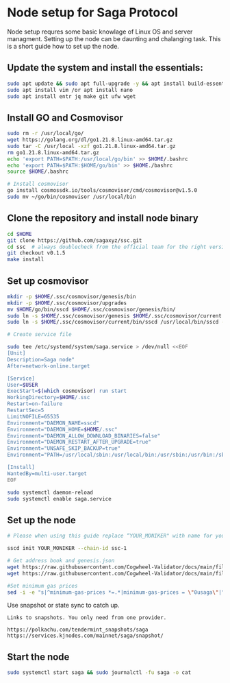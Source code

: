 
# Node setup for Saga Protocol

Node setup requres some basic knowlage of Linux OS and server managment. Setting up the node
can be daunting and chalanging task. This is a short guide how to set up the node.

## Update the system and install the essentials:

```bash
sudo apt update && sudo apt full-upgrade -y && apt install build-essential 
sudo apt install vim /or apt install nano 
sudo apt install entr jq make git ufw wget 
```

## Install GO and Cosmovisor

```bash
sudo rm -r /usr/local/go/
wget https://golang.org/dl/go1.21.8.linux-amd64.tar.gz
sudo tar -C /usr/local -xzf go1.21.8.linux-amd64.tar.gz
rm go1.21.8.linux-amd64.tar.gz
echo 'export PATH=$PATH:/usr/local/go/bin' >> $HOME/.bashrc
echo 'export PATH=$PATH:$HOME/go/bin' >> $HOME./bashrc
source $HOME/.bashrc

# Install cosmovisor
go install cosmossdk.io/tools/cosmovisor/cmd/cosmovisor@v1.5.0
sudo mv ~/go/bin/cosmovisor /usr/local/bin
```

## Clone the repository and install node binary

```bash
cd $HOME 
git clone https://github.com/sagaxyz/ssc.git
cd ssc  # always doublecheck from the official team for the right version
git checkout v0.1.5
make install
```

## Set up cosmovisor

```bash 
mkdir -p $HOME/.ssc/cosmovisor/genesis/bin
mkdir -p $HOME/.ssc/cosmovisor/upgrades
mv $HOME/go/bin/sscd $HOME/.ssc/cosmovisor/genesis/bin/
sudo ln -s $HOME/.ssc/cosmovisor/genesis $HOME/.ssc/cosmovisor/current -f
sudo ln -s $HOME/.ssc/cosmovisor/current/bin/sscd /usr/local/bin/sscd -f

# Create service file

sudo tee /etc/systemd/system/saga.service > /dev/null <<EOF
[Unit]
Description=Saga node"
After=network-online.target

[Service]
User=$USER
ExecStart=$(which cosmovisor) run start
WorkingDirectory=$HOME/.ssc
Restart=on-failure 
RestartSec=5
LimitNOFILE=65535
Environment="DAEMON_NAME=sscd"
Environment="DAEMON_HOME=$HOME/.ssc"
Environment="DAEMON_ALLOW_DOWNLOAD_BINARIES=false"
Environment="DAEMON_RESTART_AFTER_UPGRADE=true"
Environment="UNSAFE_SKIP_BACKUP=true"
Environment="PATH=/usr/local/sbin:/usr/local/bin:/usr/sbin:/usr/bin:/sbin:/bin:/usr/games:/usr/local/games:/snap/bin:$HOME/.ssc/cosmovisor/current/bin"

[Install]
WantedBy=multi-user.target
EOF

sudo systemctl daemon-reload
sudo systemctl enable saga.service
```

## Set up the node 

```bash
# Please when using this guide replace “YOUR_MONIKER" with name for your node.

sscd init YOUR_MONIKER --chain-id ssc-1

# Get address book and genesis.json
wget https://raw.githubusercontent.com/Cogwheel-Validator/docs/main/files/saga/genesis.json -O $HOME/.ssc/config/genesis.json
wget https://raw.githubusercontent.com/Cogwheel-Validator/docs/main/files/saga/addrbook.json -O $HOME/.ssc/config/addrbook.json

#Set minimum gas prices
sed -i -e "s|^minimum-gas-prices *=.*|minimum-gas-prices = \"0usaga\"|" $HOME/.ssc/config/app.toml
```

Use snapshot or state sync to catch up.
``` 
Links to snapshots. You only need from one provider.

https://polkachu.com/tendermint_snapshots/saga
https://services.kjnodes.com/mainnet/saga/snapshot/
```

## Start the node

```bash
sudo systemctl start saga && sudo journalctl -fu saga -o cat
```
